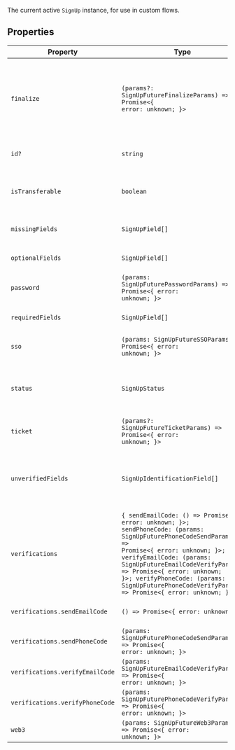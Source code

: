 The current active `SignUp` instance, for use in custom flows.

## Properties

| Property                                         | Type                                                                                                                                                                                                                                                                                                                                                                        | Description                                                                                                                                                                            |
| ------------------------------------------------ | --------------------------------------------------------------------------------------------------------------------------------------------------------------------------------------------------------------------------------------------------------------------------------------------------------------------------------------------------------------------------- | -------------------------------------------------------------------------------------------------------------------------------------------------------------------------------------- |
| <a id="finalize"></a> `finalize`                 | <code>(params?: SignUpFutureFinalizeParams) => Promise\<\{ error: unknown; \}\></code>                                                                                                                                                                                                                                                                                      | Used to convert a sign-up with `status === 'complete'` into an active session. Will cause anything observing the session state (such as the `useUser()` hook) to update automatically. |
| <a id="id"></a> `id?`                            | `string`                                                                                                                                                                                                                                                                                                                                                                    | The unique identifier for the current sign-up attempt.                                                                                                                                 |
| <a id="istransferable"></a> `isTransferable`     | `boolean`                                                                                                                                                                                                                                                                                                                                                                   | Indicates that there is a matching user for provided identifier, and that the sign-up can be transferred to a sign-in.                                                                 |
| <a id="missingfields"></a> `missingFields`       | <code>SignUpField[]</code>                                                                                                                                                                                                                                                                                                                                                  | The list of missing fields for the current sign-up attempt.                                                                                                                            |
| <a id="optionalfields"></a> `optionalFields`     | <code>SignUpField[]</code>                                                                                                                                                                                                                                                                                                                                                  | The list of optional fields for the current sign-up attempt.                                                                                                                           |
| <a id="password"></a> `password`                 | <code>(params: SignUpFuturePasswordParams) => Promise\<\{ error: unknown; \}\></code>                                                                                                                                                                                                                                                                                       | Used to sign up using an email address and password.                                                                                                                                   |
| <a id="requiredfields"></a> `requiredFields`     | <code>SignUpField[]</code>                                                                                                                                                                                                                                                                                                                                                  | The list of required fields for the current sign-up attempt.                                                                                                                           |
| <a id="sso"></a> `sso`                           | <code>(params: SignUpFutureSSOParams) => Promise\<\{ error: unknown; \}\></code>                                                                                                                                                                                                                                                                                            | Used to create an account using an OAuth connection.                                                                                                                                   |
| <a id="status"></a> `status`                     | `SignUpStatus`                                                                                                                                                                                                                                                                                                                                                              | The status of the current sign-up attempt as a string (for example, `'missing_requirements'`, `'complete'`, `'abandoned'`, etc.)                                                       |
| <a id="ticket"></a> `ticket`                     | <code>(params?: SignUpFutureTicketParams) => Promise\<\{ error: unknown; \}\></code>                                                                                                                                                                                                                                                                                        | Used to perform a ticket-based sign-up.                                                                                                                                                |
| <a id="unverifiedfields"></a> `unverifiedFields` | <code>SignUpIdentificationField[]</code>                                                                                                                                                                                                                                                                                                                                    | An array of strings representing unverified fields such as `’email_address’`. Can be used to detect when verification is necessary.                                                    |
| <a id="verifications"></a> `verifications`       | <code>\{ sendEmailCode: () => Promise\<\{ error: unknown; \}\>; sendPhoneCode: (params: SignUpFuturePhoneCodeSendParams) => Promise\<\{ error: unknown; \}\>; verifyEmailCode: (params: SignUpFutureEmailCodeVerifyParams) => Promise\<\{ error: unknown; \}\>; verifyPhoneCode: (params: SignUpFuturePhoneCodeVerifyParams) => Promise\<\{ error: unknown; \}\>; \}</code> | -                                                                                                                                                                                      |
| `verifications.sendEmailCode`                    | <code>() => Promise\<\{ error: unknown; \}\></code>                                                                                                                                                                                                                                                                                                                         | Used to send an email code to verify an email address.                                                                                                                                 |
| `verifications.sendPhoneCode`                    | <code>(params: SignUpFuturePhoneCodeSendParams) => Promise\<\{ error: unknown; \}\></code>                                                                                                                                                                                                                                                                                  | Used to send a phone code to verify a phone number.                                                                                                                                    |
| `verifications.verifyEmailCode`                  | <code>(params: SignUpFutureEmailCodeVerifyParams) => Promise\<\{ error: unknown; \}\></code>                                                                                                                                                                                                                                                                                | Used to verify a code sent via email.                                                                                                                                                  |
| `verifications.verifyPhoneCode`                  | <code>(params: SignUpFuturePhoneCodeVerifyParams) => Promise\<\{ error: unknown; \}\></code>                                                                                                                                                                                                                                                                                | Used to verify a code sent via phone.                                                                                                                                                  |
| <a id="web3"></a> `web3`                         | <code>(params: SignUpFutureWeb3Params) => Promise\<\{ error: unknown; \}\></code>                                                                                                                                                                                                                                                                                           | Used to perform a Web3-based sign-up.                                                                                                                                                  |
